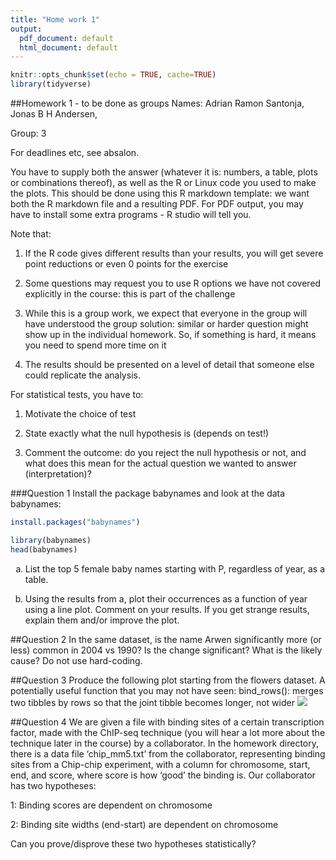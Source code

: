 ```yaml
---
title: "Home work 1"
output:
  pdf_document: default
  html_document: default
---
```


```r
knitr::opts_chunk$set(echo = TRUE, cache=TRUE)
library(tidyverse)
```

##Homework 1 - to be done as groups
Names: Adrian Ramon Santonja, Jonas B H Andersen,  


Group: 3

For deadlines etc, see absalon. 

You have to supply both the answer (whatever it is: numbers, a table, plots or combinations thereof), as well as the R or Linux code you used to make the plots. This should be done using this R markdown template: we want both the R markdown file and a resulting PDF. For PDF output, you may have to install some extra programs - R studio will tell you. 

Note that:

1. If the R code gives different results than your results, you will get severe point reductions or even 0 points for the exercise

2. Some questions may request you to use R options we have not covered explicitly in the course: this is part of the challenge

3. While this is a group work, we expect that everyone in the group will have understood the group solution: similar or harder question might show up in the individual homework. So, if something is hard, it means you need to spend more time on it

4. The results should be presented on a level of detail that someone else could replicate the analysis. 

For statistical tests, you have to:

1) Motivate the choice of test 

2) State exactly what the null hypothesis is (depends on test!)

3) Comment the outcome: do you reject the null hypothesis or not, and what does this mean for the actual question we wanted to answer (interpretation)?


###Question 1
Install the package babynames and look at the data babynames:

```r
install.packages("babynames")
```
```r
library(babynames)
head(babynames)
```

a) List the top 5 female baby names starting with P, regardless of year, as a table. 

b) Using the results from a, plot their occurrences as a function of year using a line plot.  Comment on your results. If you get strange results, explain them and/or improve the plot. 


##Question 2
In the same dataset, is the name Arwen significantly more (or less) common in 2004 vs 1990? Is the change significant? What is the likely cause? Do not use hard-coding. 



##Question 3
Produce the following plot starting from the flowers dataset. A potentially useful function that you may not have seen: bind_rows():  merges two tibbles by rows so that the joint tibble  becomes longer, not wider
![](example.png)


##Question 4
We are given a file with binding sites of a certain transcription factor, made with the ChIP-seq technique (you will hear a lot more about the technique later in the course) by a collaborator. 
In the homework directory, there is a data file 'chip_mm5.txt' from the collaborator, representing binding sites from a Chip-chip experiment, with a column for  chromosome, start, end, and score, where score is how 'good' the binding is. Our collaborator has two hypotheses:

1: Binding scores are dependent on chromosome

2: Binding site widths (end-start) are dependent on chromosome

Can you prove/disprove these two hypotheses statistically?

